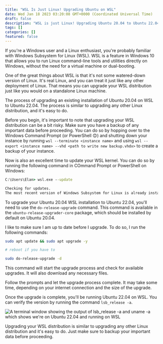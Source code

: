 ```yaml
---
title: "WSL Is Just Linux! Upgrading Ubuntu on WSL"
date: Wed Jan 18 2023 03:20:08 GMT+0000 (Coordinated Universal Time)
draft: false
description: "WSL is just Linux! Upgrading Ubuntu 20.04 to Ubuntu 22.04 on WSL is easy!"
tags: []
categories: []
featured: false
---
```



If you're a Windows user and a Linux enthusiast, you're probably familiar with Windows Subsystem for Linux (WSL). WSL is a feature in Windows 10 that allows you to run Linux command-line tools and utilities directly on Windows, without the need for a virtual machine or dual-booting.

One of the great things about WSL is that it's not some watered-down version of Linux. It's real Linux, and you can treat it just like any other deployment of Linux. That means you can upgrade your WSL distribution just like you would on a standalone Linux machine.

The process of upgrading an existing installation of Ubuntu 20.04 on WSL to Ubuntu 22.04. The process is similar to upgrading any other Linux distribution, and it's easy to do.

Before you begin, it's important to note that upgrading your WSL distribution can be a bit risky. Make sure you have a backup of any important data before proceeding. You can do so by hopping over to the Windows Command Prompt (or PowerShell 😊) and shutting down your instance by running `wsl --terminate <instance name>` and using `wsl --export <instance name> --vhd <path to write new backup.vhdx>` to create a backup of your instance.

Now is also an excellent time to update your WSL kernel. You can do so by running the following command in COmmand Prompt or PowerShell on Windows:

```cmd
C:\Users\Elan> wsl.exe --update

Checking for updates.
The most recent version of Windows Subsystem for Linux is already installed.
```

To upgrade your Ubuntu 20.04 WSL installation to Ubuntu 22.04, you'll need to use the `do-release-upgrade` command. This command is available in the `ubuntu-release-upgrader-core` package, which should be installed by default on Ubuntu 20.04.

I like to make sure I am up to date before I upgrade. To do so, I run the following commands:

```bash
sudo apt update && sudo apt upgrade -y

# reboot if you have to

sudo do-release-upgrade -d
```

This command will start the upgrade process and check for available upgrades. It will also download any necessary files.

Follow the prompts and let the upgrade process complete. It may take some time, depending on your internet connection and the size of the upgrade.

Once the upgrade is complete, you'll be running Ubuntu 22.04 on WSL. You can verify the version by running the command `lsb_release -a`.


![A terminal window showing the output of lsb_release -a and uname -a which shows we're on Ubuntu 22.04 and running on WSL](/blog/wsl-is-just-linux/wsl-jammy.png)

Upgrading your WSL distribution is similar to upgrading any other Linux distribution and it's easy to do. Just make sure to backup your important data before proceeding.